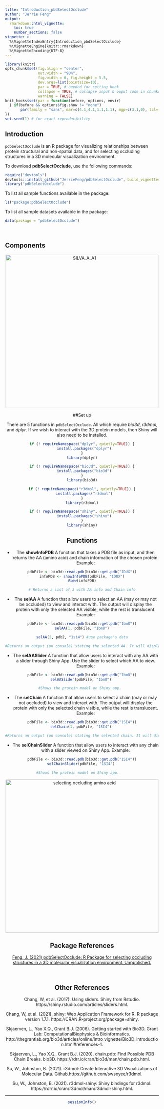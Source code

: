```yaml
---
title: "Introduction_pbdSelectOcclude"
author: "Jerrie Feng"
output: 
  rmarkdown::html_vignette:
    toc: true
    number_sections: false
vignette: >
  %\VignetteIndexEntry{Introduction_pbdSelectOcclude}
  %\VignetteEngine{knitr::rmarkdown}
  %\VignetteEncoding{UTF-8}
---
```


```r
library(knitr)
opts_chunk$set(fig.align = "center", 
               out.width = "90%",
               fig.width = 6, fig.height = 5.5,
               dev.args=list(pointsize=10),
               par = TRUE, # needed for setting hook 
               collapse = TRUE, # collapse input & ouput code in chunks
               warning = FALSE)
knit_hooks$set(par = function(before, options, envir)
  { if(before && options$fig.show != "none") 
       par(family = "sans", mar=c(4.1,4.1,1.1,1.1), mgp=c(3,1,0), tcl=-0.5)
})
set.seed(1) # for exact reproducibility
```

## Introduction

`pdbSelectOcclude` is an R package for visualizing relationships between protein 
structural and non-spatial data, and for selecting occluding structures in a 3D 
molecular visualization environment. 

To download **pdbSelectOcclude**, use the following commands:

``` r
require("devtools")
devtools::install_github("JerrieFeng/pdbSelectOcclude", build_vignettes = TRUE)
library("pdbSelectOcclude")
```
To list all sample functions available in the package:
``` r
ls("package:pdbSelectOcclude")
```

To list all sample datasets available in the package:
``` r
data(package = "pdbSelectOcclude")
```

<br>

## Components

<div style="text-align:center"><img src="SILVA_A_A1.png" alt="SILVA_A_A1" width="500"/>

##Set up

There are 5 functions in `pdbSelectOcclude`. All which require *bio3d*, *r3dmol*, and *dplyr*. If we wish to interact with the 3D protein models, then Shiny will also need to be installed.

```r
if (! requireNamespace("dplyr", quietly=TRUE)) {
  install.packages("dplyr")
}
library(dplyr)

if (! requireNamespace("bio3d", quietly=TRUE)) {
  install.packages("bio3d")
}
library(bio3d)

if (! requireNamespace("r3dmol", quietly=TRUE)) {
  install.packages("r3dmol")
}
library(r3dmol)

if (! requireNamespace("shiny", quietly=TRUE)) {
  install.packages("shiny")
}
library(shiny)
```

## Functions

* The **showInfoPDB** A function that takes a PDB file as input, and then returns the AA (amino acid) and chain information of the chosen protein.
Example:
``` r
pdbFile <- bio3d::read.pdb(bio3d::get.pdb("1DUX"))
infoPDB <- showInfoPDB(pdbFile, "1DUX")
View(infoPDB)

# Returns a list of 3 with AA info and Chain info
```

* The **selAA** A function that allow users to select an AA (may or may not be occluded) to view and interact with. The output will display the protein with only the selected AA visible, while the rest is translucent. 
Example:
```r
pdbFile <- bio3d::read.pdb(bio3d::get.pdb("1bm8"))
selAA(1, pdbFile, "1bm8")

selAA(2, pdb2, "1si4") #use package's data

#Returns an output (on console) stating the selected AA. It will display the 3D protein model. 
```

* The **selAASlider** A function that allow users to interact with any AA with a slider 
through Shiny App. Use the slider to select which AA to view. 
Example:
```r
pdbFile <- bio3d::read.pdb(bio3d::get.pdb("1bm8"))
selAASlider(pdbFile, "1bm8") 

#Shows the protein model on Shiny app.  
```

* The **selChain** A function that allow users to select a chain (may or may not occluded) 
to view and interact with. The output will display the protein with only the selected chain visible, 
while the rest is translucent. 
Example:
```r
pdbFile <- bio3d::read.pdb(bio3d::get.pdb("1SI4"))
selChain(1, pdbFile, "1SI4") 

#Returns an output (on console) stating the selected chain. It will display the 3D protein model.   
```

* The **selChainSlider** A function that allow users to interact with any chain with a slider viewed on Shiny App.
Example:
```r
pdbFile <- bio3d::read.pdb(bio3d::get.pdb("1SI4"))
selChainSlider(pdbFile, "1SI4") 

#Shows the protein model on Shiny app.    
```

<div style="text-align:center"><img src="selAA.png" alt="selecting occluding amino acid" width="500"/>
<br>

## Package References

[Feng, J. (2021) pdbSelectOcclude: R Package for selecting occluding structures in a 3D molecular visualization environment. Unpublished.](https://github.com/JerrieFeng/pdbSelectOcclude)

<br>

## Other References

Chang, W, et al. (2017). Using sliders. Shiny from Rstudio. https://shiny.rstudio.com/articles/sliders.html.

Chang, W, et al. (2021). shiny: Web Application Framework for R. R package version 1.7.1. https://CRAN.R-project.org/package=shiny.

Skjaerven, L., Yao X.Q., Grant B.J. (2006). Getting started with Bio3D. Grant Lab: ComputationalBiophysics & Bioinformatics.  http://thegrantlab.org/bio3d/articles/online/intro_vignette/Bio3D_introduction.html#references-1.

Skjaerven, L., Yao X.Q., Grant B.J. (2020). chain.pdb: Find Possible PDB Chain Breaks.
bio3D. https://rdrr.io/cran/bio3d/man/chain.pdb.html.

Su, W., Johnston, B. (2021). r3dmol: Create Interactive 3D Visualizations of Molecular Data. Github.https://github.com/swsoyee/r3dmol.

Su, W., Johnston, B. (2021). r3dmol-shiny: Shiny bindings for r3dmol. https://rdrr.io/cran/r3dmol/man/r3dmol-shiny.html. 

----

```r
sessionInfo()
```


